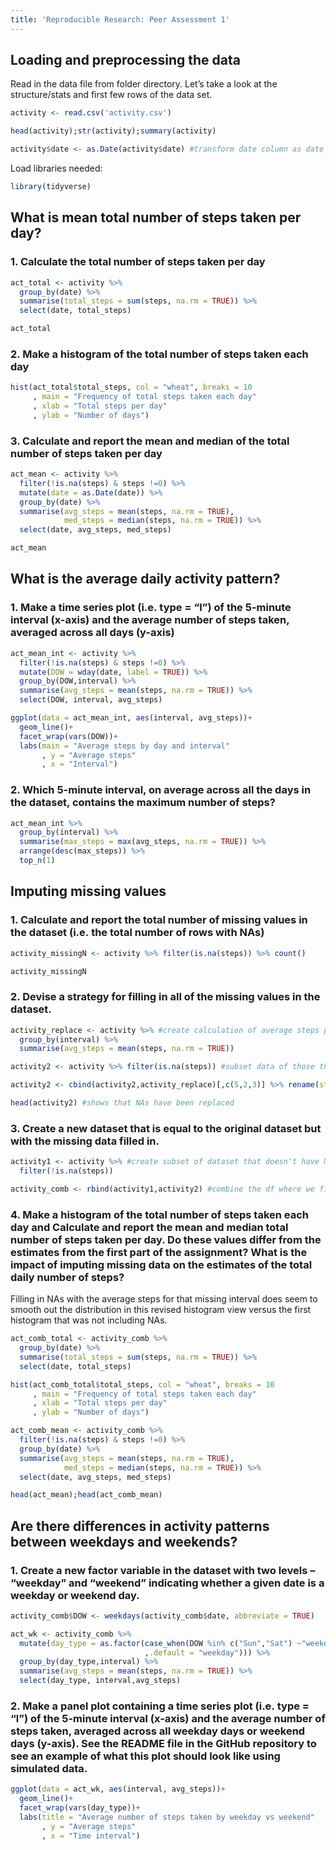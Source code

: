 ```yaml
---
title: 'Reproducible Research: Peer Assessment 1'
---
```



## Loading and preprocessing the data

Read in the data file from folder directory.  Let's take a look at the structure/stats and first few rows of the data set.

```r

activity <- read.csv('activity.csv')

head(activity);str(activity);summary(activity)

activity$date <- as.Date(activity$date) #transform date column as date format
```

Load libraries needed:  
```r
library(tidyverse)  
```

## What is mean total number of steps taken per day?

### 1. Calculate the total number of steps taken per day
```r
act_total <- activity %>% 
  group_by(date) %>% 
  summarise(total_steps = sum(steps, na.rm = TRUE)) %>% 
  select(date, total_steps)

act_total
```

### 2. Make a histogram of the total number of steps taken each day
```r
hist(act_total$total_steps, col = "wheat", breaks = 10
     , main = "Frequency of total steps taken each day"
     , xlab = "Total steps per day"
     , ylab = "Number of days")

```

### 3. Calculate and report the mean and median of the total number of steps taken per day
```r
act_mean <- activity %>% 
  filter(!is.na(steps) & steps !=0) %>% 
  mutate(date = as.Date(date)) %>%
  group_by(date) %>% 
  summarise(avg_steps = mean(steps, na.rm = TRUE),
            med_steps = median(steps, na.rm = TRUE)) %>% 
  select(date, avg_steps, med_steps)

act_mean


```


## What is the average daily activity pattern?
### 1. Make a time series plot (i.e. type = "l") of the 5-minute interval (x-axis) and the average number of steps taken, averaged across all days (y-axis)

```r
act_mean_int <- activity %>% 
  filter(!is.na(steps) & steps !=0) %>% 
  mutate(DOW = wday(date, label = TRUE)) %>%
  group_by(DOW,interval) %>% 
  summarise(avg_steps = mean(steps, na.rm = TRUE)) %>% 
  select(DOW, interval, avg_steps)

ggplot(data = act_mean_int, aes(interval, avg_steps))+
  geom_line()+
  facet_wrap(vars(DOW))+
  labs(main = "Average steps by day and interval"
       , y = "Average steps"
       , x = "Interval")
```


### 2. Which 5-minute interval, on average across all the days in the dataset, contains the maximum number of steps?

```r
act_mean_int %>% 
  group_by(interval) %>% 
  summarise(max_steps = max(avg_steps, na.rm = TRUE)) %>% 
  arrange(desc(max_steps)) %>% 
  top_n(1)
```

## Imputing missing values

### 1. Calculate and report the total number of missing values in the dataset (i.e. the total number of rows with NAs)

```r
activity_missingN <- activity %>% filter(is.na(steps)) %>% count()

activity_missingN
```

### 2. Devise a strategy for filling in all of the missing values in the dataset. 

```r
activity_replace <- activity %>% #create calculation of average steps per interval to use as fill in for NAs
  group_by(interval) %>% 
  summarise(avg_steps = mean(steps, na.rm = TRUE))

activity2 <- activity %>% filter(is.na(steps)) #subset data of those that are NAs

activity2 <- cbind(activity2,activity_replace)[,c(5,2,3)] %>% rename(steps = avg_steps) #insert avg steps for those intervals with NAs

head(activity2) #shows that NAs have been replaced
```

### 3. Create a new dataset that is equal to the original dataset but with the missing data filled in.

```r
activity1 <- activity %>% #create subset of dataset that doesn't have NAs
  filter(!is.na(steps))

activity_comb <- rbind(activity1,activity2) #combine the df where we filled in the NA steps back into the original df
```
 
### 4. Make a histogram of the total number of steps taken each day and Calculate and report the mean and median total number of steps taken per day. Do these values differ from the estimates from the first part of the assignment? What is the impact of imputing missing data on the estimates of the total daily number of steps?

Filling in NAs with the average steps for that missing interval does seem to smooth out the distribution in this revised histogram view versus the first histogram that was not including NAs. 
```r
act_comb_total <- activity_comb %>% 
  group_by(date) %>% 
  summarise(total_steps = sum(steps, na.rm = TRUE)) %>% 
  select(date, total_steps)

hist(act_comb_total$total_steps, col = "wheat", breaks = 10
     , main = "Frequency of total steps taken each day"
     , xlab = "Total steps per day"
     , ylab = "Number of days")

act_comb_mean <- activity_comb %>% 
  filter(!is.na(steps) & steps !=0) %>% 
  group_by(date) %>% 
  summarise(avg_steps = mean(steps, na.rm = TRUE),
            med_steps = median(steps, na.rm = TRUE)) %>% 
  select(date, avg_steps, med_steps)

head(act_mean);head(act_comb_mean)
```



## Are there differences in activity patterns between weekdays and weekends?

### 1. Create a new factor variable in the dataset with two levels – “weekday” and “weekend” indicating whether a given date is a weekday or weekend day.

```r
activity_comb$DOW <- weekdays(activity_comb$date, abbreviate = TRUE)

act_wk <- activity_comb %>% 
  mutate(day_type = as.factor(case_when(DOW %in% c("Sun","Sat") ~"weekend"
                              ,.default = "weekday"))) %>% 
  group_by(day_type,interval) %>% 
  summarise(avg_steps = mean(steps, na.rm = TRUE)) %>% 
  select(day_type, interval,avg_steps)
```

### 2. Make a panel plot containing a time series plot (i.e. type = "l") of the 5-minute interval (x-axis) and the average number of steps taken, averaged across all weekday days or weekend days (y-axis). See the README file in the GitHub repository to see an example of what this plot should look like using simulated data.

```r

ggplot(data = act_wk, aes(interval, avg_steps))+
  geom_line()+
  facet_wrap(vars(day_type))+
  labs(title = "Average number of steps taken by weekday vs weekend"
       , y = "Average steps"
       , x = "Time interval")

```
